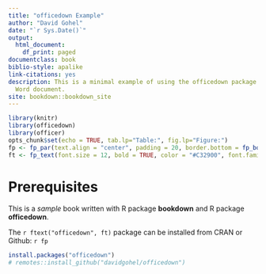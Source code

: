 ```yaml
--- 
title: "officedown Example"
author: "David Gohel"
date: "`r Sys.Date()`"
output:
  html_document:
    df_print: paged
documentclass: book
biblio-style: apalike
link-citations: yes
description: This is a minimal example of using the officedown package to write a
  Word document.
site: bookdown::bookdown_site
---
```


```r
library(knitr)
library(officedown)
library(officer)
opts_chunk$set(echo = TRUE, tab.lp="Table:", fig.lp="Figure:")
fp <- fp_par(text.align = "center", padding = 20, border.bottom = fp_border())
ft <- fp_text(font.size = 12, bold = TRUE, color = "#C32900", font.family = "Cambria")
```


# Prerequisites

This is a _sample_ book written with R package **bookdown** and R package **officedown**.

The `r ftext("officedown", ft)` package can be installed from CRAN or Github: `r fp`

```r
install.packages("officedown")
# remotes::install_github("davidgohel/officedown")
```

